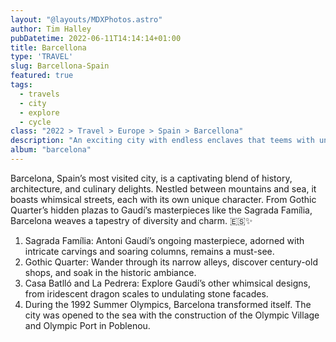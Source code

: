 ```yaml
---
layout: "@layouts/MDXPhotos.astro"
author: Tim Halley
pubDatetime: 2022-06-11T14:14:14+01:00
title: Barcellona
type: 'TRAVEL'
slug: Barcellona-Spain
featured: true
tags:
  - travels
  - city
  - explore
  - cycle
class: "2022 > Travel > Europe > Spain > Barcellona"
description: "An exciting city with endless enclaves that teems with unique character wherever you go"
album: "barcelona"
---
```


Barcelona, Spain’s most visited city, is a captivating blend of history, architecture, and culinary delights.
Nestled between mountains and sea, it boasts whimsical streets, each with its own unique character. From Gothic
Quarter’s hidden plazas to Gaudí’s masterpieces like the Sagrada Família, Barcelona weaves a tapestry of
diversity and charm. 🇪🇸✨

1. Sagrada Família: Antoni Gaudí’s ongoing masterpiece, adorned with intricate carvings and soaring columns, remains a must-see.
2. Gothic Quarter: Wander through its narrow alleys, discover century-old shops, and soak in the historic ambiance.
3. Casa Batlló and La Pedrera: Explore Gaudí’s other whimsical designs, from iridescent dragon scales to undulating stone facades.
4. During the 1992 Summer Olympics, Barcelona transformed itself. The city was opened to the sea with the construction of the Olympic
Village and Olympic Port in Poblenou. 